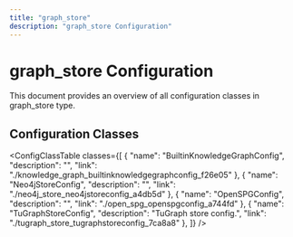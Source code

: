 ```yaml
---
title: "graph_store"
description: "graph_store Configuration"
---
```


# graph_store Configuration

This document provides an overview of all configuration classes in graph_store type.


## Configuration Classes

<ConfigClassTable classes={[
  {
    "name": "BuiltinKnowledgeGraphConfig",
    "description": "",
    "link": "./knowledge_graph_builtinknowledgegraphconfig_f26e05"
  },
  {
    "name": "Neo4jStoreConfig",
    "description": "",
    "link": "./neo4j_store_neo4jstoreconfig_a4db5d"
  },
  {
    "name": "OpenSPGConfig",
    "description": "",
    "link": "./open_spg_openspgconfig_a744fd"
  },
  {
    "name": "TuGraphStoreConfig",
    "description": "TuGraph store config.",
    "link": "./tugraph_store_tugraphstoreconfig_7ca8a8"
  },
]} />

